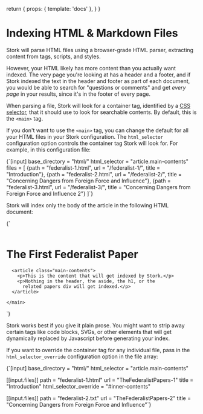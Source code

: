   return {
    props: { template: 'docs' },
  }
}

# Indexing HTML & Markdown Files

Stork will parse HTML files using a browser-grade HTML parser, extracting content from tags, scripts, and styles.

However, your HTML likely has more content than you actually want indexed. The very page you're looking at has a header and a footer, and if Stork indexed the text in the header and footer as part of each document, you would be able to search for "questions or comments" and get _every page_ in your results, since it's in the footer of every page.

When parsing a file, Stork will look for a container tag, identified by a [CSS selector](https://developer.mozilla.org/en-US/docs/Learn/CSS/Building_blocks/Selectors), that it should use to look for searchable contents. By default, this is the `<main>` tag.

If you don't want to use the `<main>` tag, you can change the default for all your HTML files in your Stork configuration. The `html_selector` configuration option controls the container tag Stork will look for. For example, in this configuration file:

<Codeblock filename="papers.toml">
  {`[input]
base_directory = "html/"
html_selector = "article.main-contents"
files = [
    {path = "federalist-1.html", url = "/federalist-1/", title = "Introduction"},
    {path = "federalist-2.html", url = "/federalist-2/", title = "Concerning Dangers from Foreign Force and Influence"},
    {path = "federalist-3.html", url = "/federalist-3/", title = "Concerning Dangers from Foreign Force and Influence 2"}
]`}
</Codeblock>

Stork will index only the body of the article in the following HTML document:

<Codeblock filename="federalist-1.html" lang="html">
  {`<!doctype html>
<html>
  <body>
    <header> <!-- header contents --> </header>
    <aside> <!-- header contents --> </aside>
    <main>
      <h1>The First Federalist Paper</h1>
      <div class="related-papers"> <!-- Links to other papers --> </div>
      
      <article class="main-contents">
        <p>This is the content that will get indexed by Stork.</p>
        <p>Nothing in the header, the aside, the h1, or the 
          related papers div will get indexed.</p>
      </article>
      
    </main>
  </body>
</html>`}
</Codeblock>

Stork works best if you give it plain prose. You might want to strip away certain tags like code blocks, SVGs, or other elements that will get dynamically replaced by Javascript before generating your index.

If you want to override the container tag for any individual file, pass in the `html_selector_override` configuration option in the file array:

<Codeblock filename="override.toml">
  {`[input]
base_directory = "html/"
html_selector = "article.main-contents"
 
[[input.files]] 
path = "federalist-1.html"
url = "TheFederalistPapers-1"
title = "Introduction"
html_selector_override = "#inner-contents"
 
[[input.files]]
path = "federalist-2.txt"
url = "TheFederalistPapers-2"
title = "Concerning Dangers from Foreign Force and Influence"`}
</Codeblock>
